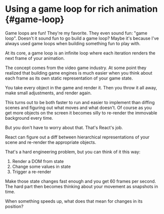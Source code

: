 # Using a game loop for rich animation {#game-loop}

Game loops are fun! They're my favorite. They even sound fun: "game loop".
Doesn't it sound fun to go build a game loop? Maybe it's because I've always
used game loops when building something fun to play with.

At its core, a game loop is an infinite loop where each iteration renders the
next frame of your animation.

The concept comes from the video game industry. At some point they realized
that building game engines is much easier when you think about each frame as
its own static representation of your game state.

You take every object in the game and render it. Then you throw it all away,
make small adjustments, and render again.

This turns out to be both faster to run and easier to implement than diffing
scenes and figuring out what moves and what doesn't. Of course as you get more
objects on the screen it becomes silly to re-render the immovable background
every time.

But you don't have to worry about that. That's React's job.

React can figure out a diff between hierarchical representations of your scene
and re-render the appropriate objects.

That's a hard engineering problem, but you can think of it this way:

1. Render a DOM from state
2. Change some values in state
3. Trigger a re-render

Make those state changes fast enough and you get 60 frames per second. The hard
part then becomes thinking about your movement as snapshots in time.

When something speeds up, what does that mean for changes in its position?